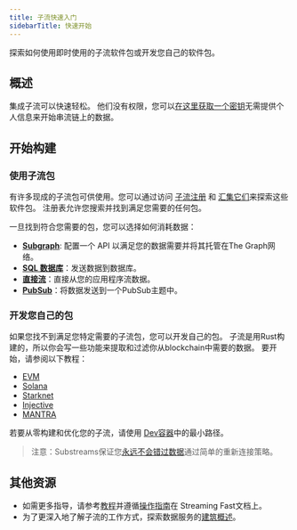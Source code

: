 ```yaml
---
title: 子流快速入门
sidebarTitle: 快速开始
---
```


探索如何使用即时使用的子流软件包或开发您自己的软件包。

## 概述

集成子流可以快速轻松。 他们没有权限，您可以[在这里获取一个密钥](https://thegraph.market/)无需提供个人信息来开始串流链上的数据。

## 开始构建

### 使用子流包

有许多现成的子流包可供使用。您可以通过访问 [子流注册](https://substreams.dev) 和 [汇集它们](/substreams/developing/sinks/)来探索这些软件包。 注册表允许您搜索并找到满足您需要的任何包。

一旦找到符合您需要的包，您可以选择如何消耗数据：

- **[Subgraph](/sps/introduction/)**: 配置一个 API 以满足您的数据需要并将其托管在The Graph网络。
- **[SQL 数据库](https://docs.substreams.dev/how-to-guides/sinks/sql-sink)**：发送数据到数据库。
- **[直接流](https://docs.substreams.dev/how-to-guides/sinks/stream)**：直接从您的应用程序流数据。
- **[PubSub](https://docs.substreams.dev/how-to-guides/sinks/pubsub)**：将数据发送到一个PubSub主题中。

### 开发您自己的包

如果您找不到满足您特定需要的子流包，您可以开发自己的包。 子流是用Rust构建的，所以你会写一些功能来提取和过滤你从blockchain中需要的数据。 要开始，请参阅以下教程：

- [EVM](https://docs.substreams.dev/tutorials/intro-to-tutorials/evm)
- [Solana](https://docs.substreams.dev/tutorials/intro-to-tutorials/on-solana)
- [Starknet](https://docs.substreams.dev/tutorials/intro-to-tutorials/starknet)
- [Injective](https://docs.substreams.dev/tutorials/intro-to-tutorials/on-cosmos/injective)
- [MANTRA](https://docs.substreams.dev/tutorials/intro-to-tutorials/on-cosmos/mantra)

若要从零构建和优化您的子流，请使用 [Dev容器](/substreams/developing/dev-container/)中的最小路径。

> 注意：Substreams保证您[永远不会错过数据](https://docs.substreams.dev/reference-material/reliability-guarantees)通过简单的重新连接策略。

## 其他资源

- 如需更多指导，请参考[教程](https://docs.substreams.dev/tutorials/intro-to-tutorials)并遵循[操作指南](https://docs.substreams.dev/how-to-guides/develop-your-own-substreams)在 Streaming Fast文档上。
- 为了更深入地了解子流的工作方式，探索数据服务的[建筑概述](https://docs.substreams.dev/reference-material/architecture)。
